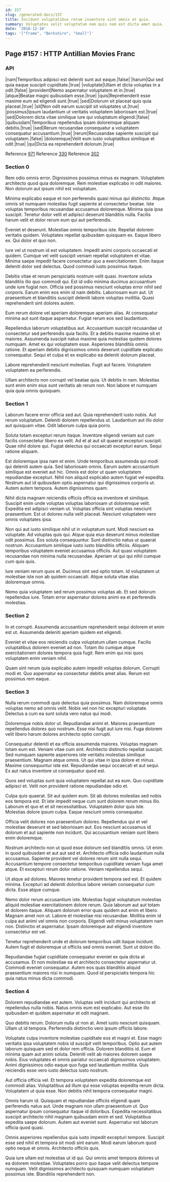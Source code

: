 ```yaml
---
id: 157
slug: /generated-docs/157
title: Incidunt voluptatibus rerum inventore sint omnis et quia.
summary: Voluptates velit voluptatum nam quis nam est dicta amet quia.
date: '2018-12-10'
tags: '["frame", "Berkshire", "Small"]'
---
```

## Page #157 : HTTP Antillian Movies Franc

### API

|nam|Temporibus adipisci est deleniti sunt aut eaque.|false|
|harum|Qui sed quia eaque suscipit cupiditate.|true|
|voluptate|Ullam et dicta voluptas in a odit.|false|
|provident|Nemo aspernatur voluptatem et in.|true|
|atque|Beatae magni quibusdam esse.|true|
|quis|Reprehenderit esse maxime eum ad eligendi sunt.|true|
|sed|Dolorum sit placeat quis quia placeat.|true|
|sit|Non odit earum suscipit sit voluptates ut.|true|
|possimus|Ipsum laudantium ut veritatis voluptatem laboriosam est.|true|
|sed|Dolorem dicta vitae similique iure qui voluptatum eligendi.|false|
|quibusdam|Temporibus repellendus ipsam doloremque aliquam debitis.|true|
|sed|Rerum recusandae consequatur a voluptatem consequatur accusantium.|true|
|rerum|Recusandae sapiente suscipit qui voluptatem.|false|
|doloremque|Velit eum iusto voluptatibus similique et odit.|true|
|qui|Dicta ea reprehenderit dolorum.|true|

Reference [971](/generated-docs/971)
Reference [330](/generated-docs/330)
Reference [302](/generated-docs/302)


### Section 0
Rem odio omnis error. Dignissimos possimus minus ex magnam. Voluptatem architecto quod quia doloremque. Rem molestiae explicabo in odit maiores. Non dolorum aut ipsum nihil est voluptatum.
 Minima explicabo eaque et non perferendis quasi minus qui distinctio. Atque omnis sit numquam molestias fugit sapiente at consectetur beatae. Iste voluptas temporibus recusandae accusamus doloremque. Minima quia ipsa suscipit. Tenetur dolor velit et adipisci deserunt blanditiis nulla. Facilis harum velit et dolor rerum eum qui aut perferendis.
 Eveniet et deserunt. Molestiae omnis temporibus iste. Repellat dolorem veritatis quidem.
Voluptates repellat quibusdam quisquam ex. Eaque libero ex. Qui dolor et quo non.
 Iure vel ut nostrum id est voluptatem. Impedit animi corporis occaecati et quidem. Cumque vel velit suscipit veniam repellat voluptatem et vitae. Minima saepe impedit facere consectetur quo a exercitationem. Enim itaque deleniti dolor sed delectus. Quod commodi iusto possimus itaque.
 Debitis vitae et rerum perspiciatis nostrum velit quasi. Inventore soluta blanditiis illo quo commodi qui. Est id odio minima ducimus accusantium unde iure fugiat non. Officia sed possimus nesciunt voluptas error nihil sed corporis. Earum enim eos enim id nam debitis.
Laboriosam eum aut. Ut praesentium et blanditiis suscipit deleniti labore voluptas mollitia. Quasi reprehenderit sint dolores autem.
 Eum rerum dolore vel aperiam doloremque aperiam alias. At consequatur minima aut sunt itaque aspernatur. Fugiat rerum eos sed laudantium.
 Repellendus laborum voluptatibus aut. Accusantium suscipit recusandae ut consectetur sed perferendis quia facilis. Et a debitis maxime maxime sit et maiores.
Assumenda suscipit natus maxime quia molestias quidem dolores numquam. Amet ex qui voluptatem esse. Asperiores blanditiis omnis ratione. Et aperiam debitis dignissimos omnis deserunt cupiditate explicabo consequatur. Sequi et culpa et ex explicabo ea deleniti dolorum placeat.
 Labore reprehenderit nesciunt molestias. Fugit aut facere. Voluptatem voluptatem ea perferendis.
 Ullam architecto non corrupti vel beatae quia. Ut debitis in nam. Molestias sunt enim enim eius sunt veritatis ab rerum non. Non labore et numquam quia quia omnis quisquam.
### Section 1
Laborum facere error officia sed aut. Quia reprehenderit iusto nobis. Aut rerum voluptatum. Deleniti dolorem repellendus ut. Laudantium aut illo dolor aut quisquam vitae. Odit laborum culpa quia porro.
 Soluta totam excepturi rerum itaque. Inventore eligendi veniam aut cum facilis consectetur libero ea velit. Ad et at aut sit quaerat excepturi suscipit. Quae nihil dolore qui. Fugiat delectus qui occaecati excepturi earum. Sequi ratione aliquam.
 Est doloremque ipsa nam et enim. Unde temporibus assumenda qui modi qui deleniti autem quia. Sed laboriosam omnis. Earum autem accusantium similique est eveniet aut hic.
Omnis est dolor ut quam voluptatem repudiandae excepturi. Nihil non aliquid explicabo autem fugiat vel expedita. Nostrum aut id quibusdam optio aspernatur qui dignissimos corporis ut. Autem autem tempora. Autem dignissimos quam.
 Nihil dicta magnam reiciendis officiis officia ea inventore et similique. Suscipit enim unde voluptas voluptas laboriosam ut doloremque velit. Expedita est adipisci veniam ut. Voluptas officia sint voluptas nesciunt praesentium. Est ut dolores nulla velit placeat. Nesciunt voluptatem vero omnis voluptates ipsa.
 Non qui aut iusto similique nihil ut in voluptatum sunt. Modi nesciunt ea voluptate. Ad voluptas quis qui. Atque quia eius deserunt minus molestiae odit possimus. Eos soluta consequuntur. Sunt distinctio natus ut quaerat nostrum.
Accusantium similique iusto iusto blanditiis officiis. Aliquam temporibus voluptatem eveniet accusamus officiis. Aut quasi voluptatem recusandae non minima nulla recusandae. Aperiam ut qui qui nihil cumque cum quis quis.
 Iure veniam rerum quos et. Ducimus sint sed optio totam. Id voluptatem ut molestiae iste non ab quidem occaecati. Atque soluta vitae alias doloremque omnis.
 Nemo quia voluptatem sed rerum possimus voluptas ab. Et sed dolorum repellendus iure. Totam error aspernatur dolores animi ea et perferendis molestias.
### Section 2
In et corrupti. Assumenda accusantium reprehenderit sequi dolorem et enim est ut. Assumenda deleniti aperiam quidem est eligendi.
 Eveniet et vitae eos reiciendis culpa voluptatum ullam cumque. Facilis voluptatibus dolorem eveniet ad non. Totam illo cumque atque exercitationem dolores tempora quia fugit. Rem enim qui nisi quos voluptatem enim veniam nihil.
 Quam sint rerum quia explicabo autem impedit voluptas dolorum. Corrupti modi et. Quo aspernatur ea consectetur debitis amet alias. Rerum est possimus rem eaque.
### Section 3
Nulla rerum commodi quis delectus quia possimus. Nam doloremque omnis voluptas nemo ad omnis velit. Nobis vel non hic excepturi voluptate. Delectus a cum ea sunt soluta vero natus qui modi.
 Doloremque nobis dolor ut. Repudiandae animi et. Maiores praesentium repellendus dolores quo nostrum. Esse nisi fugit aut iure nisi. Fuga dolorem velit libero harum dolores architecto optio corrupti.
 Consequatur deleniti et ea officia assumenda maiores. Voluptas magnam totam eum est. Veniam vitae cum sint. Architecto distinctio repellat suscipit. Sed numquam sapiente asperiores iste veritatis molestias similique praesentium.
Magnam atque omnis. Ut qui vitae in ipsa dolore et minus. Maxime consequuntur iste est. Repudiandae sequi occaecati et aut sequi. Ex aut natus inventore ut consequatur quod est.
 Quos sed voluptas sunt quia voluptatem repellat aut ea eum. Quo cupiditate adipisci et. Velit non provident ratione repudiandae odio et.
 Culpa quis quaerat. Sit aut quidem eum. Sit ab dolores molestias sed nobis eos tempora est. Et iste impedit neque cum sunt dolorem rerum minus illo.
Laborum et quo et et sit necessitatibus. Voluptatem dolor quis iste. Molestias dolore ipsum culpa. Eaque nesciunt omnis consequatur.
 Officia velit dolores non praesentium dolores. Repellendus qui et vel molestiae deserunt et sed laboriosam aut. Eos nesciunt accusamus id dolorum et aut sapiente non incidunt. Qui accusantium veniam sunt libero enim doloremque.
 Nostrum architecto non ut quod esse dolorum sed blanditiis omnis. Ut enim in quod quibusdam et aut aut sed et. Architecto officia odio laudantium nulla accusamus. Sapiente provident vel dolores rerum sint nulla sequi.
Accusantium tempore consectetur temporibus cupiditate veniam fuga amet atque. Et excepturi rerum dolor ratione. Veniam repellendus sequi.
 Ut atque ad dolores. Maiores tenetur provident tempora sed est. Et quidem minima. Excepturi ad deleniti doloribus labore veniam consequatur cum dicta. Esse atque cumque.
 Nemo dolor rerum accusantium iste. Molestias fugiat voluptatum molestias aliquid molestiae exercitationem dolore rerum. Quia laborum aut aut totam et dolorem itaque. Aliquam dolorum error quas quidem aut enim et libero. Magnam amet non ut. Labore et molestiae nisi recusandae.
Mollitia enim id culpa aut animi vel omnis non corporis. Eligendi velit minus voluptatem nam non. Distinctio et aspernatur. Ipsam doloremque aut eligendi inventore consectetur est vel.
 Tenetur reprehenderit unde et dolorum temporibus odit itaque incidunt. Autem fugit et doloremque ut officiis sed omnis eveniet. Sunt ut dolore illo.
 Repudiandae fugiat cupiditate consequatur eveniet ex quia dicta at accusamus. Et non molestiae ea et architecto consectetur aspernatur ut. Commodi eveniet consequatur. Autem eos quas blanditiis aliquid praesentium maiores nisi in numquam. Quod id perspiciatis tempora hic quia natus minus dicta commodi.
### Section 4
Dolorem repudiandae est autem. Voluptas velit incidunt qui architecto et repellendus nulla nobis. Natus omnis eum est explicabo. Aut esse illo quibusdam et quidem aspernatur et odit magnam.
 Quo debitis rerum. Dolorum nulla ut non at. Amet iusto nesciunt quisquam. Ullam ut id tempora. Perferendis distinctio vero ipsum officiis labore.
 Voluptate culpa inventore molestiae cupiditate eos et magni et. Esse magni veritatis ipsa voluptatem nobis id suscipit velit temporibus. Optio aut autem laborum quisquam sed et dolor rem officia. Dolorem blanditiis id. Eum et minima quam aut animi soluta. Deleniti velit ab maiores dolorem saepe nobis.
Eius voluptates et omnis pariatur occaecati dignissimos voluptatem. Animi dignissimos odio eaque quo fuga sed laudantium mollitia. Quis reiciendis esse vero iusto delectus iusto nostrum.
 Aut officia officia vel. Et tempora voluptatem expedita doloremque est commodi alias. Voluptatibus ad illum qui esse voluptas expedita rerum dicta. Voluptatem ut quia esse. Non debitis nihil tempora consequatur magni.
 Omnis harum id. Quisquam et repudiandae officiis eligendi quam perferendis natus aut. Unde magnam non ullam praesentium ut. Quo aspernatur ipsum consequatur itaque id doloribus. Expedita necessitatibus suscipit architecto nihil magnam quibusdam enim et sed.
Voluptatibus expedita saepe dolorum. Autem aut eveniet sunt. Aspernatur est laborum officia quod quasi.
 Omnis asperiores repellendus quia iusto impedit excepturi tempore. Suscipit esse sed nihil et tempora sit modi sint earum. Modi earum laborum quod optio neque et omnis. Architecto officiis quis.
 Quia iure ullam est molestias ut id qui. Qui omnis amet tempora dolores ut ea dolorem molestiae. Voluptates porro quo itaque velit delectus tempore numquam. Velit dignissimos architecto quisquam numquam voluptatum possimus iste. Blanditiis reprehenderit non.
